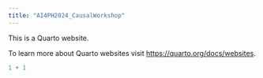 ```yaml
---
title: "AI4PH2024_CausalWorkshop"
---
```


This is a Quarto website.

To learn more about Quarto websites visit <https://quarto.org/docs/websites>.

```r
1 + 1
```
